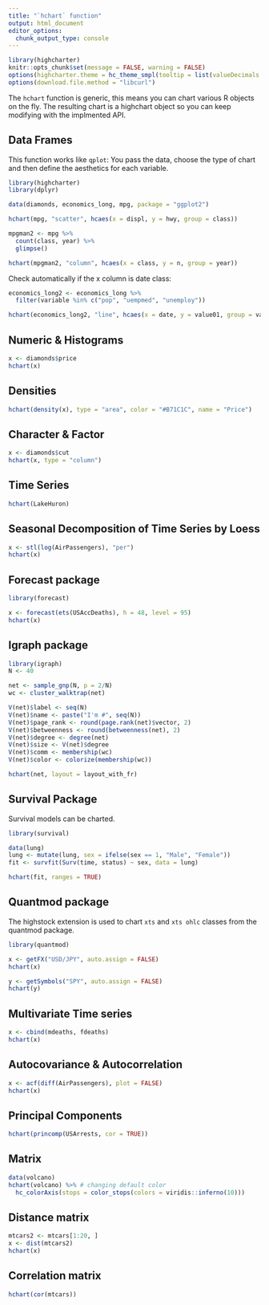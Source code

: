 ```yaml
---
title: "`hchart` function"
output: html_document
editor_options: 
  chunk_output_type: console
---
```


<script>
$(document).ready(function(){ 
  el = $(".page-header > h1")
  icon = "magic-o"
  text = el.text()
  text_new = "<span class=\"fa fa-" + icon  + "\"></span> " + text
  el.html(text_new) 
}) ;
</script>

```r
library(highcharter)
knitr::opts_chunk$set(message = FALSE, warning = FALSE)
options(highcharter.theme = hc_theme_smpl(tooltip = list(valueDecimals = 2)))
options(download.file.method = "libcurl")
```

The `hchart` function is generic, this means you can chart various R objects 
on the fly. The resulting chart is a highchart object
so you can keep modifying with the implmented API.

## Data Frames

This function works like `qplot`: You pass the data, choose the type
of chart and then define the aesthetics for each variable.

```r
library(highcharter)
library(dplyr)

data(diamonds, economics_long, mpg, package = "ggplot2")

hchart(mpg, "scatter", hcaes(x = displ, y = hwy, group = class))

mpgman2 <- mpg %>% 
  count(class, year) %>% 
  glimpse()

hchart(mpgman2, "column", hcaes(x = class, y = n, group = year))
```

Check automatically if the x column is date class:

```r
economics_long2 <- economics_long %>% 
  filter(variable %in% c("pop", "uempmed", "unemploy"))

hchart(economics_long2, "line", hcaes(x = date, y = value01, group = variable))
```

## Numeric & Histograms

```r
x <- diamonds$price
hchart(x) 
```

## Densities

```r
hchart(density(x), type = "area", color = "#B71C1C", name = "Price")
```

## Character & Factor

```r
x <- diamonds$cut
hchart(x, type = "column")
```

## Time Series

```r
hchart(LakeHuron)
```

## Seasonal Decomposition of Time Series by Loess

```r
x <- stl(log(AirPassengers), "per")
hchart(x)
```

## Forecast package

```r
library(forecast)

x <- forecast(ets(USAccDeaths), h = 48, level = 95)
hchart(x)
```

## Igraph package

```r
library(igraph)
N <- 40

net <- sample_gnp(N, p = 2/N)
wc <- cluster_walktrap(net)

V(net)$label <- seq(N)
V(net)$name <- paste("I'm #", seq(N))
V(net)$page_rank <- round(page.rank(net)$vector, 2)
V(net)$betweenness <- round(betweenness(net), 2)
V(net)$degree <- degree(net)
V(net)$size <- V(net)$degree
V(net)$comm <- membership(wc)
V(net)$color <- colorize(membership(wc))

hchart(net, layout = layout_with_fr)
```

## Survival Package

Survival models can be charted.

```r
library(survival)

data(lung)
lung <- mutate(lung, sex = ifelse(sex == 1, "Male", "Female"))
fit <- survfit(Surv(time, status) ~ sex, data = lung) 

hchart(fit, ranges = TRUE)
```

## Quantmod package

The highstock extension is used to chart `xts` and `xts ohlc` classes from the
quantmod package. 

```r
library(quantmod)

x <- getFX("USD/JPY", auto.assign = FALSE)
hchart(x)

y <- getSymbols("SPY", auto.assign = FALSE)
hchart(y)
```

## Multivariate Time series

```r
x <- cbind(mdeaths, fdeaths)
hchart(x)
```

## Autocovariance & Autocorrelation

```r
x <- acf(diff(AirPassengers), plot = FALSE)
hchart(x)
```


## Principal Components

```r
hchart(princomp(USArrests, cor = TRUE))
```

## Matrix

```r
data(volcano)
hchart(volcano) %>% # changing default color
  hc_colorAxis(stops = color_stops(colors = viridis::inferno(10)))
```

## Distance matrix 

```r
mtcars2 <- mtcars[1:20, ]
x <- dist(mtcars2)
hchart(x)
```

## Correlation matrix

```r
hchart(cor(mtcars))
```

